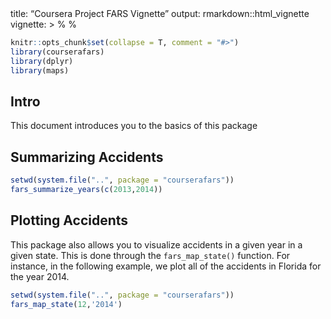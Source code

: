 title: "Coursera Project FARS Vignette"
output: rmarkdown::html_vignette
vignette: >
  %\VignetteIndexEntry{Coursera Project FARS Vignette}
  %\VignetteEngine{knitr::rmarkdown}
  \usepackage[utf8]{inputenc}

```r
knitr::opts_chunk$set(collapse = T, comment = "#>")
library(courserafars)
library(dplyr)
library(maps)
```

## Intro

This document introduces you to the basics of this package

## Summarizing Accidents

```r
setwd(system.file("..", package = "courserafars"))
fars_summarize_years(c(2013,2014))
```

## Plotting Accidents

This package also allows you to visualize accidents in a given year in a given state. This is done through the `fars_map_state()` function. For instance, in the following example, we plot all of the accidents in Florida for the year 2014.

```r
setwd(system.file("..", package = "courserafars"))
fars_map_state(12,'2014')
```

